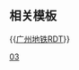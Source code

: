 {{Routemap
| title = 广州地铁3号线
| title-bg = {{广州地铁颜色|3}}
| title-color = white
| text-width = 0,80,100%
| collapsible = no
| inline = <includeonly>yes</includeonly>
| map =
tCONTgq\tSTRq\tSTR+r~~ ~~ ~~ ~~[[广佛环线|广州东环城铁]]
FLUG\BLaq!~utKBHFa\BLeq!~tKBHFxe~~ ~~{{广州地铁/车站|机场北}}~~2号航站楼
FLUG\BLaq!~utBHF\BLeq!~extBHF~~ ~~{{广州地铁/车站|机场南}}~~1号航站楼
\\utSTR\extSTRl\extCONTfq
utCONTgq\uxtABZq+r\uetABZg+r\\~~ ~~ ~~ ~~{{rmr|Licon=L|飞鹅岭}}
utBHF!~HUBaq\utBHF!~HUBeq\~~ ~~{{广州地铁/车站|高增}}~~{{广州地铁路线链接|9|N}}
utKRWl\utKRWg+r\~~ ~~ ~~ ~~联络线前往[[广州地铁9号线|9号线]]
utSTR
utBHF~~ ~~{{广州地铁/车站|人和}}
WASSERq\utKRZW\WASSERq~~ ~~ ~~ ~~[[流溪河]]
hCONTgq\umtKRZh\hCONTfq~~ ~~ ~~ ~~[[广石线]]
utBHF~~ ~~{{广州地铁/车站|龙归}}
utSTR+l\utSTRq\utKRZto\utCONTfq\~~ ~~ ~~ ~~{{rmr|东风/镇龙|Ricon=R}}
uBS2c2\utSTR!~uSTR3h+l!~uBS2c2\uABZq+l!~uSTR3h+l\utKRZ\uKDSTeq\\~~ ~~[[嘉禾车辆段]]
uvSTR-!~utv-STR\udSTR2\utdSTRa!~udSTRc3\utv-STR\\\d
utvSTRa-!~utv-STR\udSTRc1\utvSTR-!~uSTR2+4!~utÜWu2\utvSTR-!~utSTRc3\\
utv-SHI2g+r\utv-STR\utdSTRc1\utdABZg+4\\\d
utKBHFxe!~HUBaq\utXBHF-L!~HUBq\utXBHF-R!~HUBeq\\~~ ~~{{广州地铁/车站|嘉禾望岗}}~~{{广州地铁路线链接|2|N}} {{广州地铁路线链接|14|N}}
uextCONTf\utSTR\utSTR\\~~ ~~ ~~ ~~{{广州地铁RDT/dim|{{rmr|Licon=D|广州火车站}}}}
\utCONTf\utSTR\\~~ ~~ ~~ ~~{{rmr|Licon=D|广州南站}}
utBHF~~ ~~{{广州地铁/车站|白云大道北}}
utBHF~~ ~~{{广州地铁/车站|永泰}}
utBHF~~ ~~{{广州地铁/车站|同和}}
utBHF~~ ~~{{广州地铁/车站|京溪南方医院}}
utBHF~~ ~~{{广州地铁/车站|梅花园}}
utCONTgq\utTINTt\utCONTfq~~ ~~{{广州地铁/车站|燕塘}}~~{{广州地铁路线链接|6|N}}~~{{rmr|Licon=L|浔峰岗|香雪|Ricon=R}}
\utSTR\uextENDEa
\uextCONTgq\uetKRZto!~HUBc2\uextTINTxt!~HUB3\uextCONTfq~~ ~~ ~~ ~~{{广州地铁RDT/dim|{{rmr|Licon=L|外圈|内圈|Ricon=R}}}}
\\CONTgq\umtKRZ!~HUBf+1\uxmtKRZ!~HUBc4!~BLc2\KBL3!~BHFq\CONTfq~~ ~~ ~~ ~~[[广深铁路]]
LDER\utENDEaq\BLaq!~utTINTt!~HUBe\uxtKRZtu!~BLr+1\utSTR+r!~BLc4~~ ~~{{广州地铁/车站|广州东站}}~~{{广州地铁路线链接|1|N}} {{广州地铁RDT/dim|{{广州地铁路线链接|11|N}} {{广州地铁路线链接|18|N}}}}
\\\utSTR\uextSTRl\uetKRZto\uextSTR+r
\TRAM\BLaq!~utKHSTa\BLeq!~utBHF\\utSTR!~MFADEf\uextCONTf~~ ~~{{广州地铁/车站|林和西}}~~{{广州地铁路线链接|APM|N}}~~{{广州地铁RDT/dim|{{rmr|Ricon=D|万顷沙}}}}
utSTRl\utKRZtu\utSTR+r
\utSTR\utSTR!~MFADEf
-startCollapsible--replace
\\\utSTR\\utCONTg\~~ ~~ ~~支线
\\\utCONTf\
\\utCONTg~~ ~~ ~~ ~~{{rmr|Ricon=U|香雪}}
\\\utBHF!~HUBaq\utKBHFa!~HUBeq~~ ~~{{广州地铁/车站|天河客运站}}~~{{广州地铁路线链接|6|N}}
\\utCONTgq\utSTRr\utSTR~~ ~~ ~~ ~~{{rmr|Licon=L|浔峰岗}}
\\\\utBHF~~ ~~{{广州地铁/车站|五山}}
\\\\CONTgq\umtKRZ\CONTfq~~ ~~ ~~ ~~[[广深铁路]]
\\uextCONTgq\uextSTR+r\utSTR~~ ~~ ~~ ~~{{广州地铁RDT/dim|{{rmr|Licon=L|外圈}}}}
\\\uextBHF!~HUBaq\utBHF!~HUBeq~~ ~~{{广州地铁/车站|华师}}~~{{广州地铁RDT/dim|{{广州地铁路线链接|11|N}}}}
\\\\uextSTRl\uetKRZto\uextCONTfq~~ ~~ ~~ ~~{{广州地铁RDT/dim|{{rmr|内圈|Ricon=R}}}}
\\\\utBHF~~ ~~{{广州地铁/车站|岗顶}}
\\\\utBHF~~ ~~{{广州地铁/车站|石牌桥}}
\\\\uextCONTgq\uetKRZto\uextCONTfq~~ ~~ ~~ ~~{{广州地铁RDT/dim|上跨[[广州地铁18号线|18号线]]}}
\\utCONTg\\utSTR
-endCollapsible
\\utABZg+l\utSTRq\uxtABZgr~~ ~~ ~~ ~~{{广州地铁RDT/dim|联络线前往[[广州地铁10号线|10号线]]}}
\uextCONTgq\uetKRZto\BLa!~uextBHFq\uextSTRr~~ ~~ ~~ ~~{{广州地铁RDT/dim|{{rmr|Licon=L|西塱}}}}
\utCONTgq\utKRZtu!~HUBc2\BLe!~utBHFq!~HUB3\utSTRr!~MFADEg~~ ~~ ~~ ~~{{rmr|Licon=L|西塱}}
\KBL2!~utBHF!~HUB1\BLc3!~HUBc4~~ ~~{{广州地铁/车站|体育西路}}~~{{广州地铁路线链接|1|N}}~~{{广州地铁RDT/dim|{{广州地铁路线链接|10|N}} {{广州地铁/车站|天河路}}}} {{广州地铁RDT/dim|{{广州地铁路线链接|13|N}} {{广州地铁/车站|花城广场北}}}}
\uextCONTgq\BLc1!~uetKRZto\KBL4!~uextBHFq\uextCONTfq~~ ~~ ~~ ~~{{广州地铁RDT/dim|{{rmr|Licon=L|朝阳|新沙|Ricon=R}}}}
utSTR
utCONTgq\utTINTt\utCONTfq~~ ~~{{广州地铁/车站|珠江新城}}~~{{广州地铁路线链接|5|N}}~~{{rmr|Licon=L|滘口|文冲|Ricon=R}}
\utSTR\utSTR!~MFADEg
WASSERq\utKRZW\utKRZW~~ ~~ ~~ ~~[[珠江|小珠江]]
WASSERq\utKRZW\utKRZW~~ ~~ ~~ ~~[[珠江|大珠江]]
\BLa!~uKHSTaq\utKRZ\utKRZ\uCONTfq~~ ~~ ~~ ~~{{rmr|万胜围|Ricon=R}}
\BLl\BLq!~utBHF\BLeq!~utHST\TRAM~~ ~~{{广州地铁/车站|广州塔}}~~{{广州地铁路线链接|APM|N}} {{广州地铁路线链接|THZ1|N}}
\utSTR\utKBSTe
uextCONTgq\uetKRZto\uextCONTfq~~ ~~ ~~ ~~{{广州地铁RDT/dim|上跨[[广州地铁12号线|12号线]]}}
\utCONTgq\utTINTt!~utkSTRc2\utkABZq+3\utCONTfq~~ ~~{{广州地铁/车站|客村}}~~{{广州地铁路线链接|8|N}}~~{{rmr|Licon=L|滘心|万胜围|Ricon=R}}
utkABZg+1~~ ~~ ~~ ~~联络线前往[[广州地铁8号线|8号线]]
\uextCONTgq\uetKRZto!~HUBc2\uextBHFq!~HUB3\uextCONTfq~~ ~~ ~~ ~~{{广州地铁RDT/dim|{{rmr|Licon=L|内圈|外圈|Ricon=R}}}}
\utBHF!~HUB1\HUBc4~~ ~~{{广州地铁/车站|大塘}}~~{{广州地铁RDT/dim|{{广州地铁路线链接|11|N}}}}
utCONTgq\utKBHFeq!~utINT\~~ ~~{{广州地铁/车站|沥滘}}~~{{广州地铁路线链接|GF}}~~{{rmr|Licon=L|新城东}}
WASSERq\utKRZW\WASSERq~~ ~~ ~~ ~~沥滘涌
WASSERq\utKRZW\WASSERq~~ ~~ ~~ ~~[[珠江]]
\utSTR\uKDSTa~~ ~~[[厦滘车辆段]]
\utBHF\utSTRa~~ ~~{{广州地铁/车站|厦滘}}
\utABZg+l\utABZgr
\utABZgl\utSTRr
WASSERq\utKRZW\WASSERq~~ ~~ ~~ ~~[[三枝香水道]]
\extCONTgq\uemtKRZto!~BLc2\KBL3!~extBHFq\extCONTfq~~ ~~ ~~ ~~{{广州地铁RDT/dim|[[广佛环线]]}}
uextENDEaq\KBL1!~utTINTxt\uextENDEeq!~BLc4~~ ~~{{广州地铁/车站|大石}}~~{{广州地铁RDT/dim|预留换乘}}
\utCONTgq\utKRZto!~HUBc2\utBHFq!~HUB3\utCONTfq~~ ~~ ~~ ~~{{rmr|Licon=L|美的大道|大学城南|Ricon=R}}
BLc2\KBL3!~utBHF!~HUB1\HUBc4~~ ~~{{广州地铁/车站|汉溪长隆}}~~{{广州地铁路线链接|7|N}}
\extCONTgq\KBL1!~extBHFq\uemtKRZto!~BLc4\extCONTfq\\~~ ~~ ~~ ~~{{广州地铁RDT/dim|[[佛莞城轨]]}}
\utCONTgq\utKRZto\utSTRq\utSTR+r~~ ~~ ~~ ~~{{rmr|Licon=L|陈头岗}}
\\utBHF\\utSTR~~ ~~{{广州地铁/车站|市桥}}
\uextCONTgq\uetKRZto\uextSTR+r\utSTR~~ ~~ ~~ ~~{{广州地铁RDT/dim|{{rmr|Licon=L|紫坭}}}}
utENDEaq\utABZq+l\utXBHF-Rq!~HUBa\utKRZto\uxtKRZtu\utSTRr\utCONTg~~ ~~ ~~ ~~{{rmr|Ricon=U|冼村}}
utCONTgq\utABZqr\utXBHF-Lq!~HUB2+g\utKRZto!~HUBc3\uxtKRZtu\utSTRq\utSTRr~~ ~~ ~~ ~~{{rmr|Licon=L|万顷沙}}
HUBc1\utKBHFxe!~HUBl+4\uextBHF!~HUBeq~~ ~~{{广州地铁/车站|番禺广场}}~~{{广州地铁路线链接|18|N}} {{广州地铁路线链接|22|N}} {{广州地铁RDT/dim|{{广州地铁路线链接|17|N}}}}
\uextSTR\uextCONT2+g~~ ~~ ~~ ~~{{广州地铁RDT/dim|{{RoutemapRoute|Ricon=c2|黄埔客运港}}}}
uextBHF~~ ~~{{广州地铁RDT/dim|{{广州地铁/车站|番禺客运站}}}}
\uextABZg+l\uexKDSTCCeq~~ ~~{{广州地铁RDT/dim|[[广州新城停车场]]}}
uextBHF~~ ~~{{广州地铁RDT/dim|{{广州地铁/车站|广州新城西}}}}
uextBHF~~ ~~{{广州地铁RDT/dim|{{广州地铁/车站|金光大道}}}}
uhCONTgq\uextSTR!~lhBHFq!~uINTq\uhCONTfq~~ ~~{{广州地铁RDT/dim|{{广州地铁/车站|海傍}}}}~~{{广州地铁路线链接|4|N}}~~{{rmr|Licon=L|南沙客运港|黄村|Ricon=R}}
uextENDEe~~ ~~{{广州地铁RDT/dim|预留延伸}}
|bottom={{navbar|广州地铁RDT/3}}
}}<noinclude>

{{Rdt intro|[[广州地铁3号线]]}}

== 相关模板 ==

{{[[Template:广州地铁RDT|广州地铁RDT]]}}

[[Category:广州地铁RDT|03]]
</noinclude>